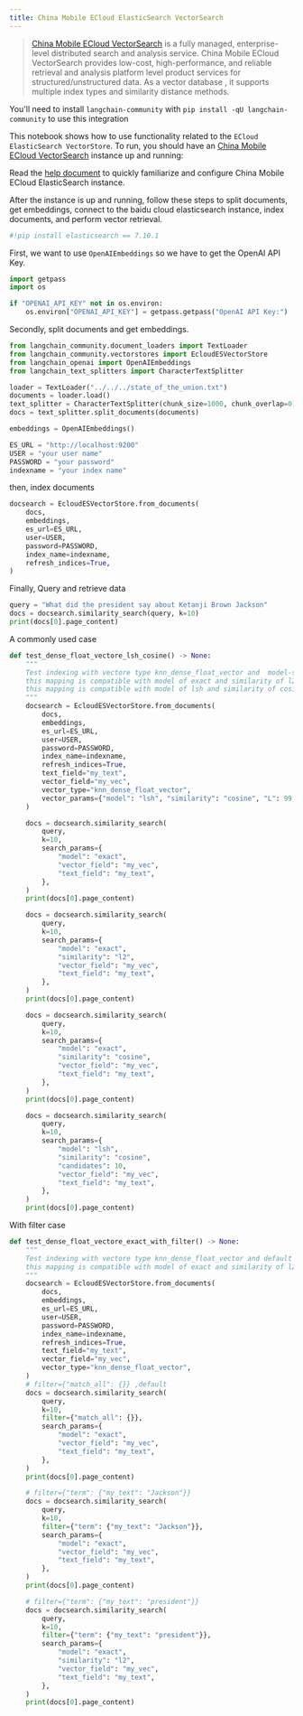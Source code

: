 ```yaml
---
title: China Mobile ECloud ElasticSearch VectorSearch
---
```


>[China Mobile ECloud VectorSearch](https://ecloud.10086.cn/portal/product/elasticsearch) is a fully managed, enterprise-level distributed search and analysis service. China Mobile ECloud VectorSearch provides low-cost, high-performance, and reliable retrieval and analysis platform level product services for structured/unstructured data. As a vector database , it supports multiple index types and similarity distance methods.

You'll need to install `langchain-community` with `pip install -qU langchain-community` to use this integration

This notebook shows how to use functionality related to the `ECloud ElasticSearch VectorStore`.
To run, you should have an [China Mobile ECloud VectorSearch](https://ecloud.10086.cn/portal/product/elasticsearch) instance up and running:

Read the [help document](https://ecloud.10086.cn/op-help-center/doc/category/1094) to quickly familiarize and configure China Mobile ECloud ElasticSearch instance.

After the instance is up and running, follow these steps to split documents, get embeddings, connect to the baidu cloud elasticsearch instance, index documents, and perform vector retrieval.

```python
#!pip install elasticsearch == 7.10.1
```

First, we want to use `OpenAIEmbeddings` so we have to get the OpenAI API Key.

```python
import getpass
import os

if "OPENAI_API_KEY" not in os.environ:
    os.environ["OPENAI_API_KEY"] = getpass.getpass("OpenAI API Key:")
```

Secondly, split documents and get embeddings.

```python
from langchain_community.document_loaders import TextLoader
from langchain_community.vectorstores import EcloudESVectorStore
from langchain_openai import OpenAIEmbeddings
from langchain_text_splitters import CharacterTextSplitter
```

```python
loader = TextLoader("../../../state_of_the_union.txt")
documents = loader.load()
text_splitter = CharacterTextSplitter(chunk_size=1000, chunk_overlap=0)
docs = text_splitter.split_documents(documents)

embeddings = OpenAIEmbeddings()

ES_URL = "http://localhost:9200"
USER = "your user name"
PASSWORD = "your password"
indexname = "your index name"
```

then, index documents

```python
docsearch = EcloudESVectorStore.from_documents(
    docs,
    embeddings,
    es_url=ES_URL,
    user=USER,
    password=PASSWORD,
    index_name=indexname,
    refresh_indices=True,
)
```

Finally, Query and retrieve data

```python
query = "What did the president say about Ketanji Brown Jackson"
docs = docsearch.similarity_search(query, k=10)
print(docs[0].page_content)
```

A commonly used case

```python
def test_dense_float_vectore_lsh_cosine() -> None:
    """
    Test indexing with vectore type knn_dense_float_vector and  model-similarity of lsh-cosine
    this mapping is compatible with model of exact and similarity of l2/cosine
    this mapping is compatible with model of lsh and similarity of cosine
    """
    docsearch = EcloudESVectorStore.from_documents(
        docs,
        embeddings,
        es_url=ES_URL,
        user=USER,
        password=PASSWORD,
        index_name=indexname,
        refresh_indices=True,
        text_field="my_text",
        vector_field="my_vec",
        vector_type="knn_dense_float_vector",
        vector_params={"model": "lsh", "similarity": "cosine", "L": 99, "k": 1},
    )

    docs = docsearch.similarity_search(
        query,
        k=10,
        search_params={
            "model": "exact",
            "vector_field": "my_vec",
            "text_field": "my_text",
        },
    )
    print(docs[0].page_content)

    docs = docsearch.similarity_search(
        query,
        k=10,
        search_params={
            "model": "exact",
            "similarity": "l2",
            "vector_field": "my_vec",
            "text_field": "my_text",
        },
    )
    print(docs[0].page_content)

    docs = docsearch.similarity_search(
        query,
        k=10,
        search_params={
            "model": "exact",
            "similarity": "cosine",
            "vector_field": "my_vec",
            "text_field": "my_text",
        },
    )
    print(docs[0].page_content)

    docs = docsearch.similarity_search(
        query,
        k=10,
        search_params={
            "model": "lsh",
            "similarity": "cosine",
            "candidates": 10,
            "vector_field": "my_vec",
            "text_field": "my_text",
        },
    )
    print(docs[0].page_content)
```

With filter case

```python
def test_dense_float_vectore_exact_with_filter() -> None:
    """
    Test indexing with vectore type knn_dense_float_vector and default model/similarity
    this mapping is compatible with model of exact and similarity of l2/cosine
    """
    docsearch = EcloudESVectorStore.from_documents(
        docs,
        embeddings,
        es_url=ES_URL,
        user=USER,
        password=PASSWORD,
        index_name=indexname,
        refresh_indices=True,
        text_field="my_text",
        vector_field="my_vec",
        vector_type="knn_dense_float_vector",
    )
    # filter={"match_all": {}} ,default
    docs = docsearch.similarity_search(
        query,
        k=10,
        filter={"match_all": {}},
        search_params={
            "model": "exact",
            "vector_field": "my_vec",
            "text_field": "my_text",
        },
    )
    print(docs[0].page_content)

    # filter={"term": {"my_text": "Jackson"}}
    docs = docsearch.similarity_search(
        query,
        k=10,
        filter={"term": {"my_text": "Jackson"}},
        search_params={
            "model": "exact",
            "vector_field": "my_vec",
            "text_field": "my_text",
        },
    )
    print(docs[0].page_content)

    # filter={"term": {"my_text": "president"}}
    docs = docsearch.similarity_search(
        query,
        k=10,
        filter={"term": {"my_text": "president"}},
        search_params={
            "model": "exact",
            "similarity": "l2",
            "vector_field": "my_vec",
            "text_field": "my_text",
        },
    )
    print(docs[0].page_content)
```
